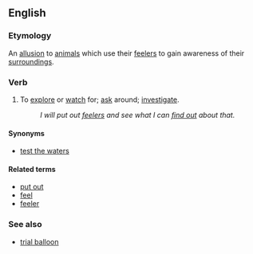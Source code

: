 ==English==

===Etymology===
An [[allusion]] to [[animals]] which use their [[feeler]]s to gain awareness of their [[surroundings]].

===Verb===
{{infl|en|verb|head=[[to]] [[put]] [[out]] [[feeler]]s}}

# {{idiomatic}} To [[explore]] or [[watch]] for; [[ask]] around; [[investigate]].
#: ''I will put out [[feeler]]s and see what I can [[find out]] about that.''

====Synonyms====
* [[test the waters]]

====Related terms====
* [[put out]]
* [[feel]]
* [[feeler]]

===See also===
* [[trial balloon]]
